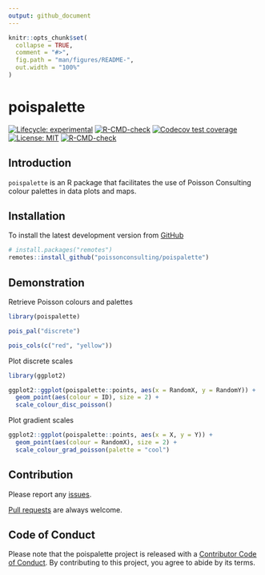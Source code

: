 ```yaml
---
output: github_document
---
```


<!-- README.md is generated from README.Rmd. Please edit that file -->

```r
knitr::opts_chunk$set(
  collapse = TRUE,
  comment = "#>",
  fig.path = "man/figures/README-",
  out.width = "100%"
)
```
# poispalette 

<!-- badges: start -->
[![Lifecycle: experimental](https://img.shields.io/badge/lifecycle-experimental-orange.svg)](https://lifecycle.r-lib.org/articles/stages.html#experimental)
[![R-CMD-check](https://github.com/poissonconsulting/poispalette/workflows/R-CMD-check/badge.svg)](https://github.com/poissonconsulting/poispalette/actions)
[![Codecov test coverage](https://codecov.io/gh/poissonconsulting/poispalette/branch/master/graph/badge.svg)](https://codecov.io/gh/poissonconsulting/poispalette?branch=master)
[![License: MIT](https://img.shields.io/badge/License-MIT-green.svg)](https://opensource.org/licenses/MIT)
[![R-CMD-check](https://github.com/poissonconsulting/poispalette/actions/workflows/R-CMD-check.yaml/badge.svg)](https://github.com/poissonconsulting/poispalette/actions/workflows/R-CMD-check.yaml)
<!-- badges: end -->

## Introduction

`poispalette` is an R package that facilitates the use of Poisson Consulting colour palettes in data plots and maps.


## Installation

To install the latest development version from [GitHub](https://github.com/poissonconsulting/poispalette)
```r
# install.packages("remotes")
remotes::install_github("poissonconsulting/poispalette")
```

## Demonstration

Retrieve Poisson colours and palettes
```r
library(poispalette)

pois_pal("discrete")

pois_cols(c("red", "yellow"))

```

Plot discrete scales
```r
library(ggplot2)

ggplot2::ggplot(poispalette::points, aes(x = RandomX, y = RandomY)) +
  geom_point(aes(colour = ID), size = 2) +
  scale_colour_disc_poisson()
```

Plot gradient scales
```r
ggplot2::ggplot(poispalette::points, aes(x = X, y = Y)) +
  geom_point(aes(colour = RandomX), size = 2) +
  scale_colour_grad_poisson(palette = "cool")

```

## Contribution

Please report any [issues](https://github.com/poissonconsulting/poispalette/issues).

[Pull requests](https://github.com/poissonconsulting/poispalette/pulls) are always welcome.

## Code of Conduct

Please note that the poispalette project is released with a [Contributor Code of Conduct](https://contributor-covenant.org/version/2/0/CODE_OF_CONDUCT.html). By contributing to this project, you agree to abide by its terms.

